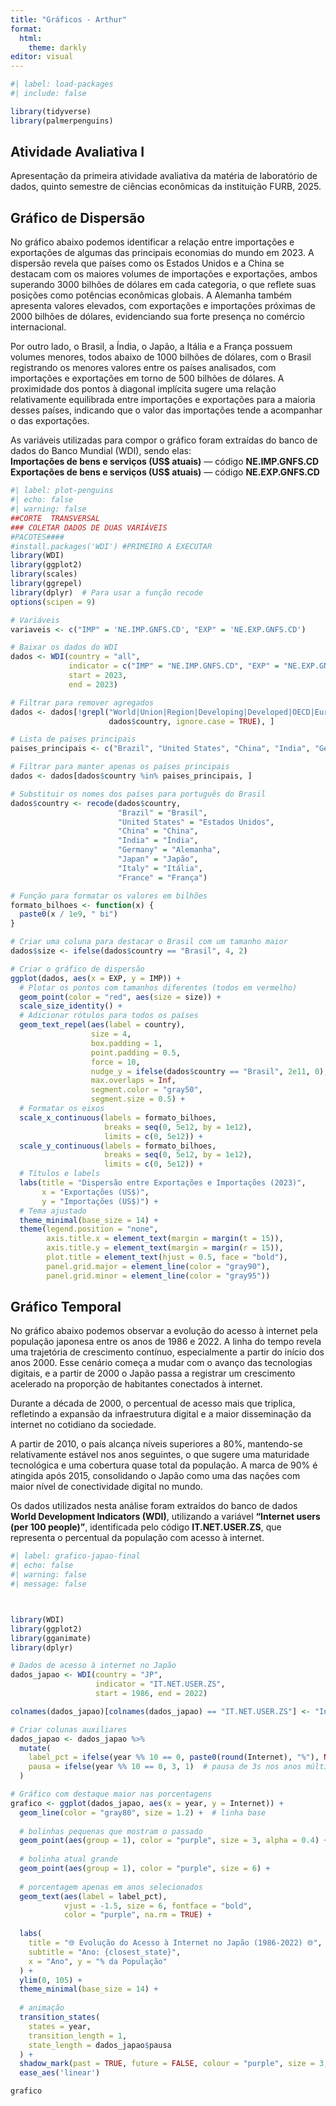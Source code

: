 ---
title: "Gráficos - Arthur"
format: 
  html:
    theme: darkly
editor: visual
---

```{r}
#| label: load-packages
#| include: false

library(tidyverse)
library(palmerpenguins)
```

## Atividade Avaliativa I

Apresentação da primeira atividade avaliativa da matéria de laboratório de dados, quinto semestre de ciências econômicas da instituição FURB, 2025.

## Gráfico de Dispersão

No gráfico abaixo podemos identificar a relação entre importações e exportações de algumas das principais economias do mundo em 2023. A dispersão revela que países como os Estados Unidos e a China se destacam com os maiores volumes de importações e exportações, ambos superando 3000 bilhões de dólares em cada categoria, o que reflete suas posições como potências econômicas globais. A Alemanha também apresenta valores elevados, com exportações e importações próximas de 2000 bilhões de dólares, evidenciando sua forte presença no comércio internacional.

Por outro lado, o Brasil, a Índia, o Japão, a Itália e a França possuem volumes menores, todos abaixo de 1000 bilhões de dólares, com o Brasil registrando os menores valores entre os países analisados, com importações e exportações em torno de 500 bilhões de dólares. A proximidade dos pontos à diagonal implícita sugere uma relação relativamente equilibrada entre importações e exportações para a maioria desses países, indicando que o valor das importações tende a acompanhar o das exportações.

As variáveis utilizadas para compor o gráfico foram extraídas do banco de dados do Banco Mundial (WDI), sendo elas:\
**Importações de bens e serviços (US\$ atuais)** — código **NE.IMP.GNFS.CD**\
**Exportações de bens e serviços (US\$ atuais)** — código **NE.EXP.GNFS.CD**

```{r}
#| label: plot-penguins
#| echo: false
#| warning: false
##CORTE  TRANSVERSAL
### COLETAR DADOS DE DUAS VARIÁVEIS
#PACOTES####
#install.packages('WDI') #PRIMEIRO A EXECUTAR
library(WDI)
library(ggplot2)
library(scales)
library(ggrepel)
library(dplyr)  # Para usar a função recode
options(scipen = 9)

# Variáveis
variaveis <- c("IMP" = 'NE.IMP.GNFS.CD', "EXP" = 'NE.EXP.GNFS.CD')

# Baixar os dados do WDI
dados <- WDI(country = "all", 
             indicator = c("IMP" = "NE.IMP.GNFS.CD", "EXP" = "NE.EXP.GNFS.CD"), 
             start = 2023, 
             end = 2023)

# Filtrar para remover agregados
dados <- dados[!grepl("World|Union|Region|Developing|Developed|OECD|Euro|High income|Low income|Middle income", 
                      dados$country, ignore.case = TRUE), ]

# Lista de países principais
paises_principais <- c("Brazil", "United States", "China", "India", "Germany", "Japan", "Italy", "France")

# Filtrar para manter apenas os países principais
dados <- dados[dados$country %in% paises_principais, ]

# Substituir os nomes dos países para português do Brasil
dados$country <- recode(dados$country,
                        "Brazil" = "Brasil",
                        "United States" = "Estados Unidos",
                        "China" = "China",
                        "India" = "Índia",
                        "Germany" = "Alemanha",
                        "Japan" = "Japão",
                        "Italy" = "Itália",
                        "France" = "França")

# Função para formatar os valores em bilhões
formato_bilhoes <- function(x) {
  paste0(x / 1e9, " bi")
}

# Criar uma coluna para destacar o Brasil com um tamanho maior
dados$size <- ifelse(dados$country == "Brasil", 4, 2)

# Criar o gráfico de dispersão
ggplot(dados, aes(x = EXP, y = IMP)) +
  # Plotar os pontos com tamanhos diferentes (todos em vermelho)
  geom_point(color = "red", aes(size = size)) +
  scale_size_identity() +
  # Adicionar rótulos para todos os países
  geom_text_repel(aes(label = country), 
                  size = 4, 
                  box.padding = 1, 
                  point.padding = 0.5, 
                  force = 10, 
                  nudge_y = ifelse(dados$country == "Brasil", 2e11, 0), 
                  max.overlaps = Inf, 
                  segment.color = "gray50", 
                  segment.size = 0.5) +
  # Formatar os eixos
  scale_x_continuous(labels = formato_bilhoes, 
                     breaks = seq(0, 5e12, by = 1e12), 
                     limits = c(0, 5e12)) +
  scale_y_continuous(labels = formato_bilhoes, 
                     breaks = seq(0, 5e12, by = 1e12), 
                     limits = c(0, 5e12)) +
  # Títulos e labels
  labs(title = "Dispersão entre Exportações e Importações (2023)", 
       x = "Exportações (US$)", 
       y = "Importações (US$)") +
  # Tema ajustado
  theme_minimal(base_size = 14) +
  theme(legend.position = "none", 
        axis.title.x = element_text(margin = margin(t = 15)), 
        axis.title.y = element_text(margin = margin(r = 15)), 
        plot.title = element_text(hjust = 0.5, face = "bold"), 
        panel.grid.major = element_line(color = "gray90"), 
        panel.grid.minor = element_line(color = "gray95"))
```

## Gráfico Temporal

No gráfico abaixo podemos observar a evolução do acesso à internet pela população japonesa entre os anos de 1986 e 2022. A linha do tempo revela uma trajetória de crescimento contínuo, especialmente a partir do início dos anos 2000. Esse cenário começa a mudar com o avanço das tecnologias digitais, e a partir de 2000 o Japão passa a registrar um crescimento acelerado na proporção de habitantes conectados à internet.

Durante a década de 2000, o percentual de acesso mais que triplica, refletindo a expansão da infraestrutura digital e a maior disseminação da internet no cotidiano da sociedade.

A partir de 2010, o país alcança níveis superiores a 80%, mantendo-se relativamente estável nos anos seguintes, o que sugere uma maturidade tecnológica e uma cobertura quase total da população. A marca de 90% é atingida após 2015, consolidando o Japão como uma das nações com maior nível de conectividade digital no mundo.

Os dados utilizados nesta análise foram extraídos do banco de dados **World Development Indicators (WDI)**, utilizando a variável **“Internet users (per 100 people)”**, identificada pelo código **IT.NET.USER.ZS**, que representa o percentual da população com acesso à internet.

```{R}
#| label: grafico-japao-final
#| echo: false
#| warning: false
#| message: false



library(WDI)
library(ggplot2)
library(gganimate)
library(dplyr)

# Dados de acesso à internet no Japão
dados_japao <- WDI(country = "JP", 
                   indicator = "IT.NET.USER.ZS", 
                   start = 1986, end = 2022)

colnames(dados_japao)[colnames(dados_japao) == "IT.NET.USER.ZS"] <- "Internet"

# Criar colunas auxiliares
dados_japao <- dados_japao %>%
  mutate(
    label_pct = ifelse(year %% 10 == 0, paste0(round(Internet), "%"), NA),
    pausa = ifelse(year %% 10 == 0, 3, 1)  # pausa de 3s nos anos múltiplos de 10
  )

# Gráfico com destaque maior nas porcentagens
grafico <- ggplot(dados_japao, aes(x = year, y = Internet)) +
  geom_line(color = "gray80", size = 1.2) +  # linha base
  
  # bolinhas pequenas que mostram o passado
  geom_point(aes(group = 1), color = "purple", size = 3, alpha = 0.4) +
  
  # bolinha atual grande
  geom_point(aes(group = 1), color = "purple", size = 6) +
  
  # porcentagem apenas em anos selecionados
  geom_text(aes(label = label_pct), 
            vjust = -1.5, size = 6, fontface = "bold",
            color = "purple", na.rm = TRUE) +
  
  labs(
    title = "🌐 Evolução do Acesso à Internet no Japão (1986-2022) 🌐",
    subtitle = "Ano: {closest_state}",
    x = "Ano", y = "% da População"
  ) +
  ylim(0, 105) +
  theme_minimal(base_size = 14) +
  
  # animação
  transition_states(
    states = year,
    transition_length = 1,
    state_length = dados_japao$pausa
  ) +
  shadow_mark(past = TRUE, future = FALSE, colour = "purple", size = 3, alpha = 0.4) +
  ease_aes('linear')

grafico
```

\
